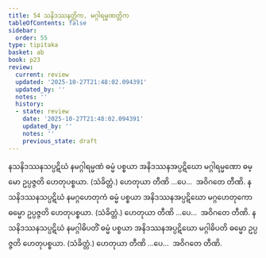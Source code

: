 ```yaml
---
title: 54 သနိဒဿနတ္တိက, မဂ္ဂါရမ္မဏတ္တိက
tableOfContents: false
sidebar:
  order: 55
type: tipitaka
basket: ab
book: p23
review:
  current: review
  updated: '2025-10-27T21:48:02.094391'
  updated_by: ''
  notes: ''
  history:
  - state: review
    date: '2025-10-27T21:48:02.094391'
    updated_by: ''
    notes: ''
    previous_state: draft
---
```



<ReviewStatus review={frontmatter.review} showDetails={true} />

<HypothesisAnnotation frontmatter={frontmatter} />

<DynamicBreadcrumb />

<Division number="63" book="p23" e="ch" v="40" p="422">

<Paragraph number="198" book="p23">
နသနိဒဿနသပ္ပဋိဃံ နမဂ္ဂါရမ္မဏံ ဓမ္မံ ပစ္စယာ အနိဒဿနအပ္ပဋိဃော မဂ္ဂါရမ္မဏော ဓမ္မော ဥပ္ပဇ္ဇတိ ဟေတုပစ္စယာ. (သံခိတ္တံ.) ဟေတုယာ တီဏိ …ပေ…  အဝိဂတေ တီဏိ.
</Paragraph>

<Paragraph number="199" book="p23">
နသနိဒဿနသပ္ပဋိဃံ နမဂ္ဂဟေတုကံ ဓမ္မံ ပစ္စယာ အနိဒဿနအပ္ပဋိဃော မဂ္ဂဟေတုကော ဓမ္မော ဥပ္ပဇ္ဇတိ ဟေတုပစ္စယာ. (သံခိတ္တံ.) ဟေတုယာ တီဏိ …ပေ…  အဝိဂတေ တီဏိ.
</Paragraph>

<Paragraph number="200" book="p23">
နသနိဒဿနသပ္ပဋိဃံ နမဂ္ဂါဓိပတိံ ဓမ္မံ ပစ္စယာ အနိဒဿနအပ္ပဋိဃော မဂ္ဂါဓိပတိ ဓမ္မော ဥပ္ပဇ္ဇတိ ဟေတုပစ္စယာ. (သံခိတ္တံ.) ဟေတုယာ တီဏိ …ပေ…  အဝိဂတေ တီဏိ.
</Paragraph>
</Division>